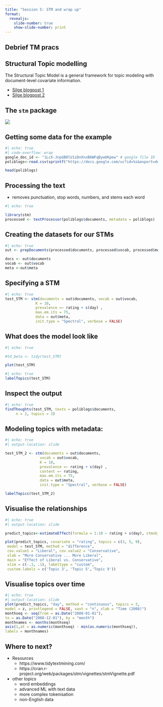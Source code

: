 ```yaml
---
title: "Session 5: STM and wrap up"
format:
  revealjs:
    slide-number: true
    show-slide-number: print
---
```


## Debrief TM pracs

## Structural Topic modelling

The Structural Topic Model is a general framework for topic modeling with document-level covariate information.

-   [Silge blogpost 1](https://juliasilge.com/blog/evaluating-stm/)
-   [Silge blogpost 2](https://juliasilge.com/blog/sherlock-holmes-stm/)

## The `stm` package

![](figs/stm.png) 

## Getting some data for the example

```r
#| echo: true
#| code-overflow: wrap
google_doc_id <- "1LcX-JnpGB0lU1iDnXnxB6WFqBywUKpew" # google file ID
poliblogs<-read.csv(sprintf("https://docs.google.com/uc?id=%s&export=download", google_doc_id), stringsAsFactors = FALSE)

head(poliblogs)
```

## Processing the text

-   removes punctuation, stop words, numbers, and stems each word

```r
#| echo: true

library(stm)
processed <- textProcessor(poliblogs$documents, metadata = poliblogs)
```

## Creating the datasets for our STMs

```r
#| echo: true
out <- prepDocuments(processed$documents, processed$vocab, processed$meta)

docs <- out$documents
vocab <- out$vocab
meta <-out$meta
```

## Specifying a STM

```r
#| echo: true
test_STM <- stm(documents = out$documents, vocab = out$vocab,
              K = 10, 
              prevalence =~ rating + s(day) ,
              max.em.its = 75, 
              data = out$meta,
              init.type = "Spectral", verbose = FALSE)
```

## What does the model look like

```r
#| echo: true

#td_beta <- tidy(test_STM)

plot(test_STM)
```


```r
#| echo: true
labelTopics(test_STM)
```


## Inspect the output

```r
#| echo: true
findThoughts(test_STM, texts = poliblogs$documents,
     n = 2, topics = 3)
```


## Modeling topics with metadata:

```r
#| echo: true
#| output-location: slide

test_STM_2 <- stm(documents = out$documents, 
                vocab = out$vocab,
                K = 10, 
                prevalence =~ rating + s(day) ,
                content =~ rating,
                max.em.its = 75, 
                data = out$meta,
                init.type = "Spectral", verbose = FALSE)

labelTopics(test_STM_2)
```


## Visualise the relationships

```r
#| echo: true
#| output-location: slide

predict_topics<-estimateEffect(formula = 1:10 ~ rating + s(day), stmobj = test_STM, metadata = out$meta, uncertainty = "Global")

plot(predict_topics, covariate = "rating", topics = c(3, 5, 9),
 model = test_STM, method = "difference",
 cov.value1 = "Liberal", cov.value2 = "Conservative",
 xlab = "More Conservative ... More Liberal",
 main = "Effect of Liberal vs. Conservative",
 xlim = c(-.1, .1), labeltype = "custom",
 custom.labels = c('Topic 3', 'Topic 5','Topic 9'))
```

## Visualise topics over time

```r
#| echo: true
#| output-location: slide
plot(predict_topics, "day", method = "continuous", topics = 3,
model = z, printlegend = FALSE, xaxt = "n", xlab = "Time (2008)")
monthseq <- seq(from = as.Date("2008-01-01"),
to = as.Date("2008-12-01"), by = "month")
monthnames <- months(monthseq)
axis(1,at = as.numeric(monthseq) - min(as.numeric(monthseq)),
labels = monthnames)
```

## Where to next?

-   Resources
    -   https://www.tidytextmining.com/
    -   https://cran.r-project.org/web/packages/stm/vignettes/stmVignette.pdf
-   other topics
    -   word embeddings
    -   advanced ML with text data
    -   more complex tokenisation
    -   non-English data

